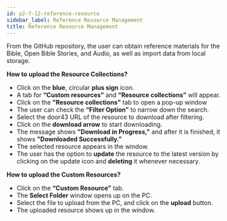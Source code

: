```yaml
---
id: p2-7-12-reference-resource
sidebar_label: Reference Resource Management
title: Reference Resource Management
---
```


From the GitHub repository, the user can obtain reference materials for the Bible, Open Bible Stories, and Audio, as well as import data from local storage.

**How to upload the Resource Collections?**

-   Click on the **blue**, circular **plus sign** icon.
-   A tab for **“Custom resources”** and **“Resource collections”** will appear.
-   Click on the **"Resource collections"** tab to open a pop-up window
-   The user can check the **“Filter Option”** to narrow down the search.
-   Select the door43 URL of the resource to download after filtering.
-   Click on the **download arrow** to start downloading.
-   The message shows **"Download in Progress,"** and after it is finished, it shows **"Downloaded Successfully.”**
-   The selected resource appears in the window.
-   The user has the option to **update** the resource to the latest version by clicking on the update icon and **deleting** it whenever necessary.

**How to upload the Custom Resources?**

-   Click on the **“Custom Resource”** tab.
-   The **Select Folder** window opens up on the PC.
-   Select the file to upload from the PC, and click on the **upload** button.
-   The uploaded resource shows up in the window.
